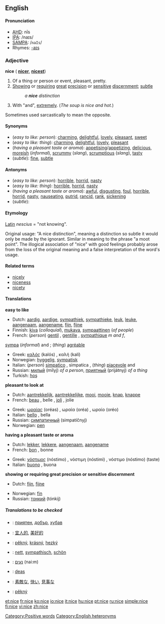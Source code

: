 {{see|Nice}}
==English==

====Pronunciation====
*[[AHD]]: nīs
*[[IPA]]: /naɪs/
*[[SAMPA]]: /<tt>naIs</tt>/
*Rhymes: [[Rhymes:English:-aɪs|-aɪs]]

===Adjective===
'''nice''' ({{compar}} '''[[nicer]]''', {{superl}} '''[[nicest]]''')

#Of a thing or person or event, pleasant, pretty.
#[[show|Showing]] or [[require|requiring]] [[great]] [[precision]] or [[sensitive]] [[discern]]ment; [[subtle]]
#:''a '''nice''' distinction''
# {{colloquial}} With "and", [[extremely]]. (''The soup is nice and hot.'')

Sometimes used sarcastically to mean the opposite.

====Synonyms====
*(''easy to like: person''): [[charming]], [[delightful]], [[lovely]], [[pleasant]], [[sweet]]
*(''easy to like: thing''): [[charming]], [[delightful]], [[lovely]], [[pleasant]]
*(''having a pleasant taste or aroma''): [[appetising]]/[[appetizing]], [[delicious]], [[moreish]] (''informal''), [[scrummy]] (''slang''), [[scrumptious]] (''slang''), [[tasty]]
*(''subtle''): [[fine]], [[subtle]]

====Antonyms====
*(''easy to like: person''): [[horrible]], [[horrid]], [[nasty]]
*(''easy to like: thing''): [[horrible]], [[horrid]], [[nasty]]
*(''having a pleasant taste or aroma''): [[awful]], [[disgusting]], [[foul]], [[horrible]], [[horrid]], [[nasty]], [[nauseating]], [[putrid]], [[rancid]], [[rank]], [[sickening]]
*(''subtle''):

====Etymology====
[[Latin]] ''nescius'' = "not knowing".

Original usage: "A nice distinction", meaning a distinction so subtle it would only be made by the ignorant. Similar in meaning to the phrase "a moot point". The illogical association of "nice" with good feelings probably arose from the loss of the original meaning and a false interpretation of the word's usage.

====Related terms====
*[[nicely]]
*[[niceness]]
*[[nicety]]

====Translations====
'''easy to like'''
{{top}}
*Dutch: [[aardig]], [[aardige]], [[sympathiek]], [[sympathieke]], [[leuk]], [[leuke]], [[aangenaam]], [[aangename]], [[fijn]], [[fijne]]
*Finnish: [[kiva#Finnish|kiva]] (''colloquial''), [[mukava]], [[sympaattinen]] (''of people'')
*French: (''person'') [[gentil]] {{m}}, [[gentille]] {{f}}, [[sympathique]] ''m and f'', 
[[sympa]] (''informal'') {{m}} and {{f}}; (''thing'') [[agréable]]
{{mid}}
*Greek: [[καλός]] (kalós) {{m}}, καλή (kalí) {{f}}
*Norwegian: [[hyggelig]], [[sympatisk]]
*Italian: (''person'') [[simpatico]] {{m}}, simpatica {{f}}, (''thing'') [[piacevole]] {{m}} and {{f}}
*Russian: [[милый]] (mílyj) ''of a person'', [[приятный]] (prijátnyj) ''of a thing''
*Turkish: [[hoş]]
{{bottom}}

'''pleasant to look at'''
{{top}}
*Dutch: [[aantrekkelijk]], [[aantrekkelijke]], [[mooi]], [[mooie]], [[knap]], [[knappe]]
*French: [[beau]] {{m}}, belle {{f}}, [[joli]] {{m}}, jolie {{f}}
{{mid}}
*Greek: [[ωραίας]] (oréas) {{m}}, ωραία (oréa) {{f}}, ωραίο (oréo) {{n}}
*Italian: [[bello]] {{m}}, bella {{f}}
*Russian: [[симпатичный]] (simpatíčnyj)
*Norwegian: [[pen]]
{{bottom}}

'''having a pleasant taste or aroma'''
{{top}}
*Dutch: [[lekker]], [[lekkere]], [[aangenaam]], [[aangename]]
*French: [[bon]] {{m}}, bonne {{f}}
{{mid}}
*Greek: [[νόστιμος]] (nóstimo) {{m}}, νόστιμη (nóstimi) {{f}}, νόστιμο (nóstimo) {{n}} (taste)
*Italian: [[buono]] {{m}}, buona {{f}}
{{bottom}}

'''showing or requiring great precision or sensitive discernment'''
{{top}}
*Dutch: [[fijn]], [[fijne]]
{{mid}}
*Norwegian: [[fin]]
*Russian: [[тонкий]] (tónkij)
{{bottom}}

=====Translations to be checked=====
<!--Remove this section once all of the translations below have been moved into the tables above.-->
{{checktrans}}

*{{ttbc|Bulgarian}}: [[приятен]], [[добър]], [[хубав]]
*{{ttbc|Chinese}}: [[宜人的]], [[美好的]]
*{{ttbc|Czech}}: [[pěkný]], [[krásný]], [[hezký]]
*{{ttbc|German}}: [[nett]], [[sympathisch]], [[schön]]
*{{ttbc|Hebrew}}: [[נעים]] (nai:m)
*{{ttbc|Irish}}: [[deas]]
*{{ttbc|Japanese}}: [[素敵な]], [[快い]], [[見事な]]
*{{ttbc|Slovak}}: [[pěkný]]

[[Category:Positive words]]
[[Category:English heteronyms]]

[[et:nice]]
[[fr:nice]]
[[ko:nice]]
[[io:nice]]
[[it:nice]]
[[hu:nice]]
[[pt:nice]]
[[ru:nice]]
[[simple:nice]]
[[fi:nice]]
[[vi:nice]]
[[zh:nice]]